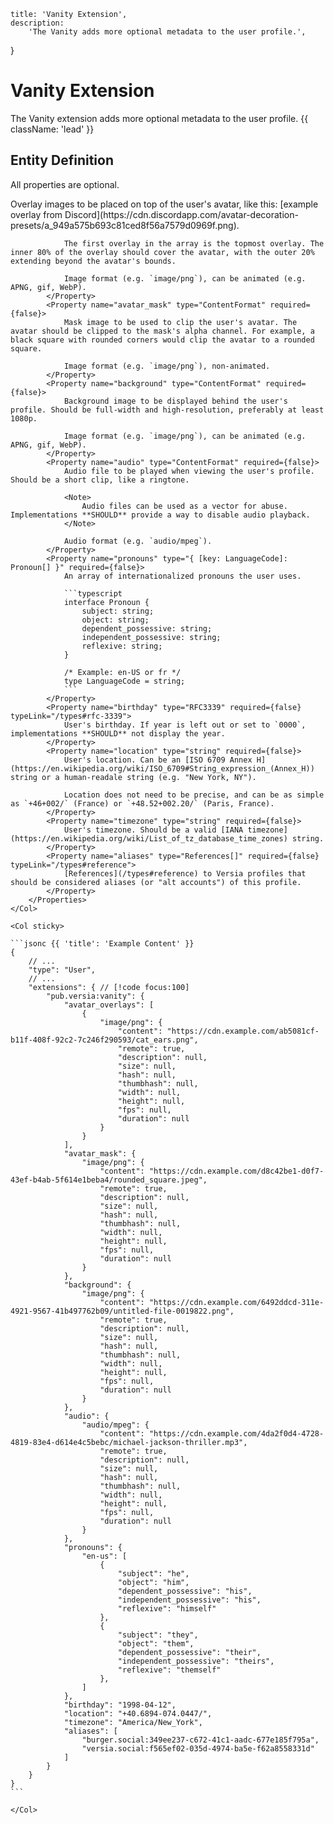     title: 'Vanity Extension',
    description:
        'The Vanity adds more optional metadata to the user profile.',
}

# Vanity Extension

The Vanity extension adds more optional metadata to the user profile. {{ className: 'lead' }}

## Entity Definition

All properties are optional.

<Row>
    <Col>
        <Properties name="Vanity">
            <Property name="avatar_overlays" type="ContentFormat[]" typeLink="/structures/content-format" required={false}>
                Overlay images to be placed on top of the user's avatar, like this: [example overlay from Discord](https://cdn.discordapp.com/avatar-decoration-presets/a_949a575b693c81ced8f56a7579d0969f.png).

                The first overlay in the array is the topmost overlay. The inner 80% of the overlay should cover the avatar, with the outer 20% extending beyond the avatar's bounds.

                Image format (e.g. `image/png`), can be animated (e.g. APNG, gif, WebP).
            </Property>
            <Property name="avatar_mask" type="ContentFormat" required={false}>
                Mask image to be used to clip the user's avatar. The avatar should be clipped to the mask's alpha channel. For example, a black square with rounded corners would clip the avatar to a rounded square.

                Image format (e.g. `image/png`), non-animated.
            </Property>
            <Property name="background" type="ContentFormat" required={false}>
                Background image to be displayed behind the user's profile. Should be full-width and high-resolution, preferably at least 1080p.

                Image format (e.g. `image/png`), can be animated (e.g. APNG, gif, WebP).
            </Property>
            <Property name="audio" type="ContentFormat" required={false}>
                Audio file to be played when viewing the user's profile. Should be a short clip, like a ringtone.

                <Note>
                    Audio files can be used as a vector for abuse. Implementations **SHOULD** provide a way to disable audio playback.
                </Note>

                Audio format (e.g. `audio/mpeg`).
            </Property>
            <Property name="pronouns" type="{ [key: LanguageCode]: Pronoun[] }" required={false}>
                An array of internationalized pronouns the user uses.

                ```typescript
                interface Pronoun {
                    subject: string;
                    object: string;
                    dependent_possessive: string;
                    independent_possessive: string;
                    reflexive: string;
                }

                /* Example: en-US or fr */
                type LanguageCode = string;
                ```
            </Property>
            <Property name="birthday" type="RFC3339" required={false} typeLink="/types#rfc-3339">
                User's birthday. If year is left out or set to `0000`, implementations **SHOULD** not display the year.
            </Property>
            <Property name="location" type="string" required={false}>
                User's location. Can be an [ISO 6709 Annex H](https://en.wikipedia.org/wiki/ISO_6709#String_expression_(Annex_H)) string or a human-readale string (e.g. "New York, NY").

                Location does not need to be precise, and can be as simple as `+46+002/` (France) or `+48.52+002.20/` (Paris, France).
            </Property>
            <Property name="timezone" type="string" required={false}>
                User's timezone. Should be a valid [IANA timezone](https://en.wikipedia.org/wiki/List_of_tz_database_time_zones) string.
            </Property>
            <Property name="aliases" type="References[]" required={false} typeLink="/types#reference">
                [References](/types#reference) to Versia profiles that should be considered aliases (or "alt accounts") of this profile.
            </Property>
        </Properties>
    </Col>

    <Col sticky>

    ```jsonc {{ 'title': 'Example Content' }}
    {
        // ...
        "type": "User",
        // ...
        "extensions": { // [!code focus:100]
            "pub.versia:vanity": {
                "avatar_overlays": [
                    {
                        "image/png": {
                            "content": "https://cdn.example.com/ab5081cf-b11f-408f-92c2-7c246f290593/cat_ears.png",
                            "remote": true,
                            "description": null,
                            "size": null,
                            "hash": null,
                            "thumbhash": null,
                            "width": null,
                            "height": null,
                            "fps": null,
                            "duration": null
                        }
                    }
                ],
                "avatar_mask": {
                    "image/png": {
                        "content": "https://cdn.example.com/d8c42be1-d0f7-43ef-b4ab-5f614e1beba4/rounded_square.jpeg",
                        "remote": true,
                        "description": null,
                        "size": null,
                        "hash": null,
                        "thumbhash": null,
                        "width": null,
                        "height": null,
                        "fps": null,
                        "duration": null
                    }
                },
                "background": {
                    "image/png": {
                        "content": "https://cdn.example.com/6492ddcd-311e-4921-9567-41b497762b09/untitled-file-0019822.png",
                        "remote": true,
                        "description": null,
                        "size": null,
                        "hash": null,
                        "thumbhash": null,
                        "width": null,
                        "height": null,
                        "fps": null,
                        "duration": null
                    }
                },
                "audio": {
                    "audio/mpeg": {
                        "content": "https://cdn.example.com/4da2f0d4-4728-4819-83e4-d614e4c5bebc/michael-jackson-thriller.mp3",
                        "remote": true,
                        "description": null,
                        "size": null,
                        "hash": null,
                        "thumbhash": null,
                        "width": null,
                        "height": null,
                        "fps": null,
                        "duration": null
                    }
                },
                "pronouns": {
                    "en-us": [
                        {
                            "subject": "he",
                            "object": "him",
                            "dependent_possessive": "his",
                            "independent_possessive": "his",
                            "reflexive": "himself"
                        },
                        {
                            "subject": "they",
                            "object": "them",
                            "dependent_possessive": "their",
                            "independent_possessive": "theirs",
                            "reflexive": "themself"
                        },
                    ]
                },
                "birthday": "1998-04-12",
                "location": "+40.6894-074.0447/",
                "timezone": "America/New_York",
                "aliases": [
                    "burger.social:349ee237-c672-41c1-aadc-677e185f795a",
                    "versia.social:f565ef02-035d-4974-ba5e-f62a8558331d"
                ]
            }
        }
    }
    ```

    </Col>
</Row>
